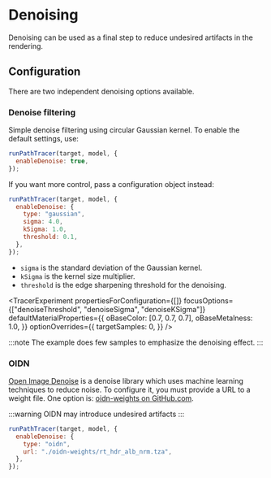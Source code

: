 
# Denoising

Denoising can be used as a final step to reduce undesired artifacts in the rendering.

## Configuration

There are two independent denoising options available.

### Denoise filtering

Simple denoise filtering using circular Gaussian kernel. To enable the default settings, use:

```js title="strahlConfiguration.js"
runPathTracer(target, model, {
  enableDenoise: true,
});
```

If you want more control, pass a configuration object instead:

```js title="strahlConfiguration.js"
runPathTracer(target, model, {
  enableDenoise: {
    type: "gaussian",
    sigma: 4.0,
    kSigma: 1.0,
    threshold: 0.1,
  },
});
```

- `sigma` is the standard deviation of the Gaussian kernel.
- `kSigma` is the kernel size multiplier.
- `threshold` is the edge sharpening threshold for the denoising.

<TracerExperiment
  propertiesForConfiguration={[]}
  focusOptions={["denoiseThreshold", "denoiseSigma", "denoiseKSigma"]}
  defaultMaterialProperties={{
    oBaseColor: [0.7, 0.7, 0.7],
    oBaseMetalness: 1.0,
  }}
  optionOverrides={{
    targetSamples: 0,
  }}
/>

:::note
The example does few samples to emphasize the denoising effect.
:::

### OIDN

[Open Image Denoise](https://github.com/RenderKit/oidn) is a denoise library which uses machine learning techniques to reduce noise. To configure it, you must provide a URL to a weight file. One option is: [oidn-weights on GitHub.com](https://github.com/RenderKit/oidn-weights/blob/master/rt_hdr_alb_nrm.tza).

:::warning
OIDN may introduce undesired artifacts
:::

```js title="strahlConfiguration.js"
runPathTracer(target, model, {
  enableDenoise: {
    type: "oidn",
    url: "./oidn-weights/rt_hdr_alb_nrm.tza",
  },
});
```
